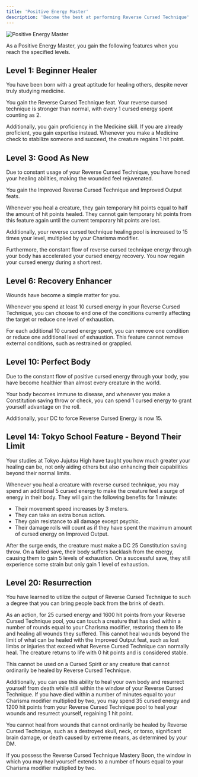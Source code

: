 ```yaml
---
title: 'Positive Energy Master'
description: 'Become the best at performing Reverse Cursed Technique'
---
```


<img
  src="/images/sorcerer-paths/positive-energy-master.png"
  alt="Positive Energy Master"
/>

As a Positive Energy Master, you gain the following features when you reach the specified levels.

## Level 1: Beginner Healer
You have been born with a great aptitude for healing others, despite never truly studying medicine. 

You gain the Reverse Cursed Technique feat. Your reverse cursed technique is stronger than normal, with every 1 cursed energy spent counting as 2.

Additionally, you gain proficiency in the Medicine skill. If you are already proficient, you gain expertise instead. Whenever you make a Medicine check to stabilize someone and succeed, the creature regains 1 hit point.

## Level 3: Good As New
Due to constant usage of your Reverse Cursed Technique, you have honed your healing abilities, making the wounded feel rejuvenated. 

You gain the Improved Reverse Cursed Technique and Improved Output feats. 

Whenever you heal a creature, they gain temporary hit points equal to half the amount of hit points healed. They cannot gain temporary hit points from this feature again until the current temporary hit points are lost. 

Additionally, your reverse cursed technique healing pool is increased to 15 times your level, multiplied by your Charisma modifier.

Furthermore, the constant flow of reverse cursed technique energy through your body has accelerated your cursed energy recovery. You now regain your cursed energy during a short rest.

## Level 6: Recovery Enhancer
Wounds have become a simple matter for you. 

Whenever you spend at least 10 cursed energy in your Reverse Cursed Technique, you can choose to end one of the conditions currently affecting the target or reduce one level of exhaustion. 

For each additional 10 cursed energy spent, you can remove one condition or reduce one additional level of exhaustion. This feature cannot remove external conditions, such as restrained or grappled.

## Level 10: Perfect Body
Due to the constant flow of positive cursed energy through your body, you have become healthier than almost every creature in the world.

Your body becomes immune to disease, and whenever you make a Constitution saving throw or check, you can spend 1 cursed energy to grant yourself advantage on the roll.

Additionally, your DC to force Reverse Cursed Energy is now 15.

## Level 14: Tokyo School Feature - Beyond Their Limit
Your studies at Tokyo Jujutsu High have taught you how much greater your healing can be, not only aiding others but also enhancing their capabilities beyond their normal limits. 

Whenever you heal a creature with reverse cursed technique, you may spend an additional 5 cursed energy to make the creature feel a surge of energy in their body. They will gain the following benefits for 1 minute:

- Their movement speed increases by 3 meters.
- They can take an extra bonus action.
- They gain resistance to all damage except psychic.
- Their damage rolls will count as if they have spent the maximum amount of cursed energy on Improved Output.

After the surge ends, the creature must make a DC 25 Constitution saving throw. On a failed save, their body suffers backlash from the energy, causing them to gain 5 levels of exhaustion. On a successful save, they still experience some strain but only gain 1 level of exhaustion.

## Level 20: Resurrection
You have learned to utilize the output of Reverse Cursed Technique to such a degree that you can bring people back from the brink of death. 

As an action, for 25 cursed energy and 1600 hit points from your Reverse Cursed Technique pool, you can touch a creature that has died within a number of rounds equal to your Charisma modifier, restoring them to life and healing all wounds they suffered. This cannot heal wounds beyond the limit of what can be healed with the Improved Output feat, such as lost limbs or injuries that exceed what Reverse Cursed Technique can normally heal. The creature returns to life with 0 hit points and is considered stable.

This cannot be used on a Cursed Spirit or any creature that cannot ordinarily be healed by Reverse Cursed Technique.

Additionally, you can use this ability to heal your own body and resurrect yourself from death while still within the window of your Reverse Cursed Technique. If you have died within a number of minutes equal to your Charisma modifier multiplied by two, you may spend 35 cursed energy and 1200 hit points from your Reverse Cursed Technique pool to heal your wounds and resurrect yourself, regaining 1 hit point.

You cannot heal from wounds that cannot ordinarily be healed by Reverse Cursed Technique, such as a destroyed skull, neck, or torso, significant brain damage, or death caused by extreme means, as determined by your DM.

If you possess the Reverse Cursed Technique Mastery Boon, the window in which you may heal yourself extends to a number of hours equal to your Charisma modifier multiplied by two.